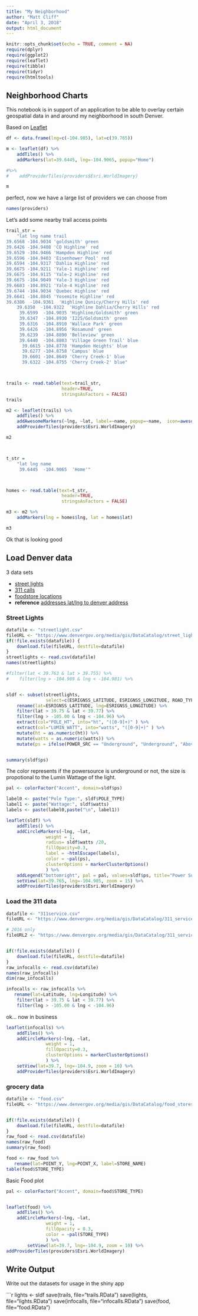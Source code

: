 ```yaml
---
title: "My Neighborhood"
author: "Matt Cliff"
date: "April 3, 2018"
output: html_document
---
```


```r
knitr::opts_chunk$set(echo = TRUE, comment = NA)
require(dplyr)
require(ggplot2)
require(leaflet)
require(tibble)
require(tidyr)
require(htmltools)

```

## Neighborhood Charts

This notebook is in support of an application to be able to overlay certain geospatial data in and around my neighborhood in south Denver.

Based on [Leaflet](https://rstudio.github.io/leaflet/)

```r
df <- data.frame(lng=c(-104.985), lat=c(39.765))

m <- leaflet(df) %>% 
    addTiles() %>%
    addMarkers(lat=39.6445, lng=-104.9065, popup="Home")

#%>%
#    addProviderTiles(providers$Esri.WorldImagery)

m
```
perfect, now we have a large list of providers we can choose from
```r
names(providers)
```


Let's add some nearby trail access points
```r
trail_str = 
    "lat lng name trail
39.6568 -104.9034 'goldsmith' green
39.6426 -104.9408 'CO Highline' red
39.6529 -104.9466 'Hampden Highline' red
39.6596 -104.9403 'Eisenhower Pool' red
39.6594 -104.9317 'Dahlia Highline' red
39.6675 -104.9211 'Yale-1 Highline' red
39.6675 -104.9115 'Yale-2 Highline' red
39.6675 -104.9049 'Yale-3 Highline' red
39.6683 -104.8921 'Yale-4 Highline' red
39.6744 -104.9034 'Quebec Highline' red
39.6641 -104.8845 'Yosemite Highline' red
39.6386  -104.9361  'Highline Qunicy/Cherry Hills' red
    39.6350  -104.9322  'Highline Dahlia/Cherry Hills' red
     39.6599  -104.9035 'Highline/Goldsmith' green
     39.6347  -104.8930 'I225/Goldsmith' green
     39.6316  -104.8910 'Wallace Park' green
     39.6426  -104.8956 'Rosamund' green
     39.6239  -104.8890 'Belleview' green
     39.6440  -104.8803 'Village Green Trail' blue
      39.6615 -104.8778 'Hampden Heights' blue
      39.6277 -104.8758 'Campus' blue
      39.6601 -104.8649 'Cherry Creek-1' blue
      39.6322 -104.8755 'Cherry Creek-2' blue"



trails <- read.table(text=trail_str,
                     header=TRUE,
                     stringsAsFactors = FALSE) 
trails

m2 <- leaflet(trails) %>% 
    addTiles() %>%
    addAwesomeMarkers(~lng, ~lat, label=~name, popup=~name,  icon=awesomeIcons(icon="bicycle", library="fa", markerColor=~trail)) %>%
    addProviderTiles(providers$Esri.WorldImagery)

m2



t_str = 
    "lat lng name
     39.6445  -104.9065  'Home'"



homes <- read.table(text=t_str,
                     header=TRUE,
                     stringsAsFactors = FALSE)

m3 <- m2 %>% 
    addMarkers(lng = homes$lng, lat = homes$lat)

m3
```

Ok that is looking good

## Load Denver data

3 data sets

* [street lights](https://www.denvergov.org/opendata/dataset/city-and-county-of-denver-street-light-poles)
* [311 calls](https://www.denvergov.org/opendata/dataset/city-and-county-of-denver-311-service-requests-2007-to-current)
* [foodstore locations](https://www.denvergov.org/opendata/dataset/city-and-county-of-denver-food-stores)
* **reference** [addresses lat/lng to denver address](https://www.denvergov.org/opendata/dataset/city-and-county-of-denver-addresses)


### Street Lights

```r
datafile <- "streetlight.csv"
fileURL <- "https://www.denvergov.org/media/gis/DataCatalog/street_light_poles/csv/street_light_poles.csv"
if(!file.exists(datafile)) {
    download.file(fileURL, destfile=datafile)
}
streetlights <- read.csv(datafile)
names(streetlights)

#filter(lat < 39.763 & lat > 39.755) %>%
#    filter(lng > -104.989 & lng < -104.981) %>%


sldf <- subset(streetlights, 
               select=c(ESRIGNSS_LATITUDE, ESRIGNSS_LONGITUDE, ROAD_TYPE, POLE_TYPE, POLE_HT, POWER_SRC, DIMMER, ESRIGNSS_ALTITUDE, OWNER, LOCATION, INSTALL_YEAR, POLE_COND, LUMIN_WATT)) %>%
    rename(lat=ESRIGNSS_LATITUDE, lng=ESRIGNSS_LONGITUDE) %>%
    filter(lat > 39.75 & lat < 39.77) %>%
    filter(lng > -105.00 & lng < -104.96) %>%
    extract(col="POLE_HT", into="ht", "([0-9]+)" ) %>%
    extract(col="LUMIN_WATT", into="watts", "([0-9]+)" ) %>%
    mutate(ht = as.numeric(ht)) %>%
    mutate(watts = as.numeric(watts)) %>%
    mutate(ps = ifelse(POWER_SRC == "Underground", "Underground", "Above Ground"))


summary(sldf$ps)
```


The color represents if the powersource is underground or not, the size is propotional to the Lumin Wattage of the light.
```r

pal <- colorFactor("Accent", domain=sldf$ps)

label0 <- paste("Pole Type:", sldf$POLE_TYPE)
label1 <- paste("Wattage:", sldf$watts)
labels <- paste(label0,paste("\n", label1))

leaflet(sldf) %>%
    addTiles() %>%
    addCircleMarkers(~lng, ~lat,
               weight = 1,
               radius= sldf$watts /20, 
               fillOpacity=0.3, 
               label = ~htmlEscape(labels),
               color = ~pal(ps),
               clusterOptions = markerClusterOptions()
               ) %>%
    addLegend("bottomright", pal = pal, values=sldf$ps, title="Power Supply") %>%
    setView(lat=39.765, lng=-104.985, zoom = 15) %>%
    addProviderTiles(providers$Esri.WorldImagery)

```

### Load the 311 data



```r
datafile <- "311service.csv"
fileURL <- "https://www.denvergov.org/media/gis/DataCatalog/311_service_requests_2007_to_current/csv/311_service_requests_2007_to_current.csv"

# 2016 only
fileURL2 <- "https://www.denvergov.org/media/gis/DataCatalog/311_service_data/csv/311_service_data_2016.csv"


if(!file.exists(datafile)) {
    download.file(fileURL, destfile=datafile)
}
raw_infocalls <- read.csv(datafile)
names(raw_infocalls)
dim(raw_infocalls)

infocalls <- raw_infocalls %>%
   rename(lat=Latitude, lng=Longitude) %>%
    filter(lat > 39.75 & lat < 39.77) %>%
    filter(lng > -105.00 & lng < -104.96)


```
ok... now in business

```r
leaflet(infocalls) %>%
    addTiles() %>%
    addCircleMarkers(~lng, ~lat,
               weight = 1,
               fillOpacity=0.3, 
               clusterOptions = markerClusterOptions()
               ) %>%
    setView(lat=39.7, lng=-104.9, zoom = 10) %>%
    addProviderTiles(providers$Esri.WorldImagery)

```





### grocery data


```r
datafile <- "food.csv"
fileURL <- "https://www.denvergov.org/media/gis/DataCatalog/food_stores/csv/food_stores.csv"


if(!file.exists(datafile)) {
    download.file(fileURL, destfile=datafile)
}
raw_food <- read.csv(datafile)
names(raw_food)
summary(raw_food)

food <- raw_food %>%
   rename(lat=POINT_Y, lng=POINT_X, label=STORE_NAME)
table(food$STORE_TYPE)
```

Basic Food plot
```r

pal <- colorFactor("Accent", domain=food$STORE_TYPE)


leaflet(food) %>%
    addTiles() %>%
    addCircleMarkers(~lng, ~lat, 
               weight = 1,
               fillOpacity = 0.3, 
               color = ~pal(STORE_TYPE)
               ) %>%
        setView(lat=39.7, lng=-104.9, zoom = 10) %>%
addProviderTiles(providers$Esri.WorldImagery)

```

## Write Output

Write out the datasets for usage in the shiny app

```r
lights <- sldf
save(trails, file="trails.RData")
save(lights, file="lights.RData")
save(infocalls, file="infocalls.RData")
save(food, file="food.RData")